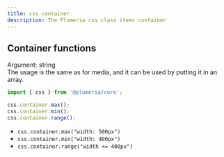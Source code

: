 ```yaml
---
title: css.container
description: The Plumeria css class items container
---
```


## Container functions

Argument: string  
The usage is the same as for media, and it can be used by putting it in an array.

```ts title="TypeScript"
import { css } from '@plumeria/core';

css.container.max();
css.container.min();
css.container.range();
```

- `css.container.max("width: 500px")`
- `css.container.min("width: 400px")`
- `css.container.range("width <= 400px")`

